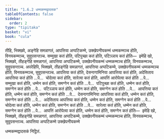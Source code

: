 ```yaml
---
title: "1.6.2 धम्मकम्मद्वादसक"
tableOfContents: false
sidebar:
  order: 2
type: "tipitaka"
basket: "vi"
book: "cula"
---
```



<DynamicBreadcrumb />

<Division number="58" book="cula">

<Paragraph number="270" book="cula">
तीहि, भिक्खवे, अङ्गेहि समन्नागतं, आपत्तिया अप्पटिकम्मे, उक्खेपनीयकम्मं धम्मकम्मञ्च होति, विनयकम्मञ्च, सुवूपसन्तञ्च. सम्मुखा कतं होति, पटिपुच्छा कतं होति, पटिञ्ञाय कतं होति—  इमेहि खो, भिक्खवे, तीहङ्गेहि समन्नागतं, आपत्तिया अप्पटिकम्मे, उक्खेपनीयकम्मं धम्मकम्मञ्च होति, विनयकम्मञ्च, सुवूपसन्तञ्च.
</Paragraph>

<Paragraph number="271" book="cula">
अपरेहिपि, भिक्खवे, तीहङ्गेहि समन्नागतं, आपत्तिया अप्पटिकम्मे, उक्खेपनीयकम्मं धम्मकम्मञ्च होति, विनयकम्मञ्च, सुवूपसन्तञ्च. आपत्तिया कतं होति, देसनागामिनिया आपत्तिया कतं होति, अदेसिताय आपत्तिया कतं होति …पे…  चोदेत्वा कतं होति, सारेत्वा कतं होति, आपत्तिं आरोपेत्वा कतं होति …पे…  सम्मुखा कतं होति, धम्मेन कतं होति, समग्गेन कतं होति …पे…  पटिपुच्छा कतं होति, धम्मेन कतं होति, समग्गेन कतं होति …पे…  पटिञ्ञाय कतं होति, धम्मेन कतं होति, समग्गेन कतं होति …पे…  आपत्तिया कतं होति, धम्मेन कतं होति, समग्गेन कतं होति …पे…  देसनागामिनिया आपत्तिया कतं होति, धम्मेन कतं होति, समग्गेन कतं होति …पे…  अदेसिताय आपत्तिया कतं होति, धम्मेन कतं होति, समग्गेन कतं होति …पे…  चोदेत्वा कतं होति, धम्मेन कतं होति, समग्गेन कतं होति …पे…  सारेत्वा कतं होति, धम्मेन कतं होति, समग्गेन कतं होति …पे…  आपत्तिं आरोपेत्वा कतं होति, धम्मेन कतं होति, समग्गेन कतं होति—  इमेहि खो, भिक्खवे, तीहङ्गेहि समन्नागतं, आपत्तिया अप्पटिकम्मे, उक्खेपनीयकम्मं धम्मकम्मञ्च होति, विनयकम्मञ्च, सुवूपसन्तञ्च.

</Paragraph>
</Division>

<Paragraph number="272" type="center" book="cula">
आपत्तिया अप्पटिकम्मे उक्खेपनीयकम्मे

  
धम्मकम्मद्वादसकं निट्ठितं.
</Paragraph>